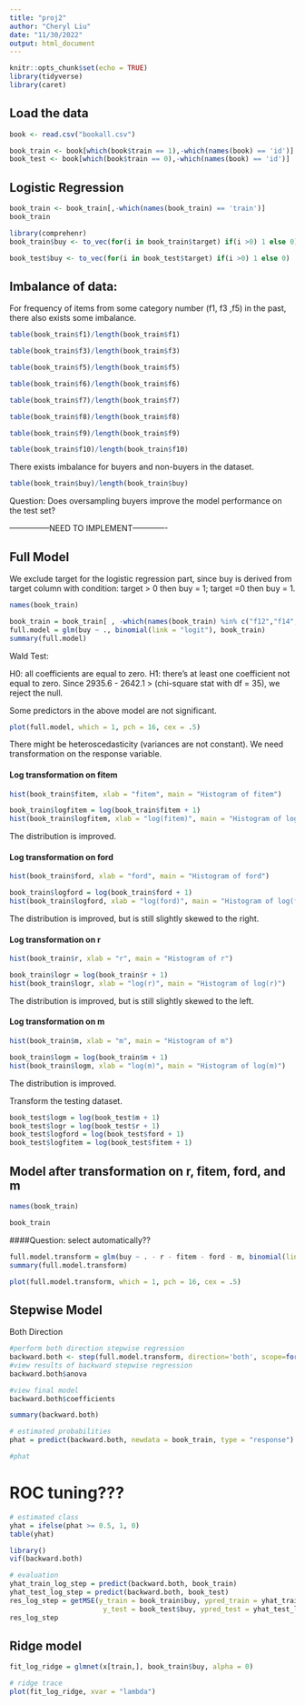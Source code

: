 ```yaml
---
title: "proj2"
author: "Cheryl Liu"
date: "11/30/2022"
output: html_document
---
```


```r
knitr::opts_chunk$set(echo = TRUE)
library(tidyverse)
library(caret)
```

## Load the data

```r
book <- read.csv("bookall.csv")
```

```r
book_train <- book[which(book$train == 1),-which(names(book) == 'id')]
book_test <- book[which(book$train == 0),-which(names(book) == 'id')]
```

## Logistic Regression
```r
book_train <- book_train[,-which(names(book_train) == 'train')]
book_train
```

```r
library(comprehenr)
book_train$buy <- to_vec(for(i in book_train$target) if(i >0) 1 else 0)
```

```r
book_test$buy <- to_vec(for(i in book_test$target) if(i >0) 1 else 0)
```



## Imbalance of data:

For frequency of items from some category number (f1, f3 ,f5) in the
past, there also exists some imbalance.


```r
table(book_train$f1)/length(book_train$f1)
```

```r
table(book_train$f3)/length(book_train$f3)
```


```r
table(book_train$f5)/length(book_train$f5)
```


```r
table(book_train$f6)/length(book_train$f6)
```

```r
table(book_train$f7)/length(book_train$f7)
```

```r
table(book_train$f8)/length(book_train$f8)
```

```r
table(book_train$f9)/length(book_train$f9)
```

```r
table(book_train$f10)/length(book_train$f10)
```
There exists imbalance for buyers and non-buyers in the dataset.
```r
table(book_train$buy)/length(book_train$buy)
```

Question: Does oversampling buyers improve the model performance on the test set?

---------------NEED TO IMPLEMENT-------------













## Full Model

We exclude target for the logistic regression part, since buy is derived from target column with condition: target > 0 then buy = 1; target =0 then buy = 1.

```r
names(book_train)
```


```r
book_train = book_train[ , -which(names(book_train) %in% c("f12","f14", "f17" ,  "f19"  , "f20" , "f21" , "f22"  ,  "f23" , "f26" , "f27" ,  "f30"  ,"f31", "f35"  ,  "f36"   , "f37"   , "f38"  ,  "f39"   , "f40" ,"m30"   , "m31"  ,  "m35"  ,  "m36"   , "m37"  ,  "m38"  ,  "m39" ,   "m40" ,   "m41",    "m44"   , "m50"   , "m99" ,"target" ))]
full.model = glm(buy ~ ., binomial(link = "logit"), book_train)
summary(full.model)
```
Wald Test:

H0: all coefficients are equal to zero.
H1: there's at least one coefficient not equal to zero.
Since 2935.6 - 2642.1 > (chi-square stat with df = 35), we reject the null.

Some predictors in the above model are not significant. 

```r
plot(full.model, which = 1, pch = 16, cex = .5)
```
There might be heteroscedasticity (variances are not constant). We need transformation on the response variable.





#### Log transformation on fitem
```r
hist(book_train$fitem, xlab = "fitem", main = "Histogram of fitem")
```

```r
book_train$logfitem = log(book_train$fitem + 1)
hist(book_train$logfitem, xlab = "log(fitem)", main = "Histogram of log(fitem)")
```
The distribution is improved.


#### Log transformation on ford
```r
hist(book_train$ford, xlab = "ford", main = "Histogram of ford")
```

```r
book_train$logford = log(book_train$ford + 1)
hist(book_train$logford, xlab = "log(ford)", main = "Histogram of log(ford)")
```

The distribution is improved, but is still slightly skewed to the right.

#### Log transformation on r
```r
hist(book_train$r, xlab = "r", main = "Histogram of r")
```


```r
book_train$logr = log(book_train$r + 1)
hist(book_train$logr, xlab = "log(r)", main = "Histogram of log(r)")
```
The distribution is improved, but is still slightly skewed to the left.





#### Log transformation on m

```r
hist(book_train$m, xlab = "m", main = "Histogram of m")
```


```r
book_train$logm = log(book_train$m + 1)
hist(book_train$logm, xlab = "log(m)", main = "Histogram of log(m)")
```
The distribution is improved.

Transform the testing dataset.
```r
book_test$logm = log(book_test$m + 1)
book_test$logr = log(book_test$r + 1)
book_test$logford = log(book_test$ford + 1)
book_test$logfitem = log(book_test$fitem + 1)
```


## Model after transformation on r, fitem, ford, and m
```r
names(book_train)
```

```r
book_train
```

####Question: select automatically??

```r
full.model.transform = glm(buy ~ . - r - fitem - ford - m, binomial(link = "logit"), book_train)
summary(full.model.transform)
```
```r
plot(full.model.transform, which = 1, pch = 16, cex = .5)
```






## Stepwise Model

Both Direction
```r
#perform both direction stepwise regression
backward.both <- step(full.model.transform, direction='both', scope=formula(full.model.transform), trace=0)
#view results of backward stepwise regression
backward.both$anova
```


```r
#view final model
backward.both$coefficients
```


```r
summary(backward.both)
```

```r
# estimated probabilities
phat = predict(backward.both, newdata = book_train, type = "response")
```

```r
#phat
```




# ROC tuning???

```r
# estimated class
yhat = ifelse(phat >= 0.5, 1, 0)
table(yhat)
```






```r
library()
vif(backward.both)
```


```r
# evaluation
yhat_train_log_step = predict(backward.both, book_train)
yhat_test_log_step = predict(backward.both, book_test)
res_log_step = getMSE(y_train = book_train$buy, ypred_train = yhat_train_log_step, 
                       y_test = book_test$buy, ypred_test = yhat_test_log_step)
res_log_step
```


## Ridge model
```r
fit_log_ridge = glmnet(x[train,], book_train$buy, alpha = 0)

# ridge trace
plot(fit_log_ridge, xvar = "lambda")
```
















